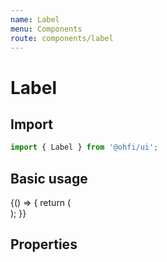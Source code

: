 ```yaml
---
name: Label
menu: Components
route: components/label
---
```



# Label

## Import

```javascript
import { Label } from '@ohfi/ui';
```

## Basic usage

<Playground>
  {() => {
    return (
      <div className="p-4">
        <Label text="Label" />
      </div>
    );
  }}
</Playground>

## Properties

<Props of={Label} />
